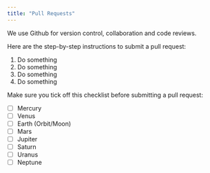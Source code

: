 ```yaml
---
title: "Pull Requests"
---
```


We use Github for version control, collaboration and code reviews.

Here are the step-by-step instructions to submit a pull request:

1.  Do something
2.  Do something
3.  Do something
4.  Do something

Make sure you tick off this checklist before submitting a pull request:

-   [ ] Mercury
-   [ ] Venus
-   [ ] Earth (Orbit/Moon)
-   [ ] Mars
-   [ ] Jupiter
-   [ ] Saturn
-   [ ] Uranus
-   [ ] Neptune
